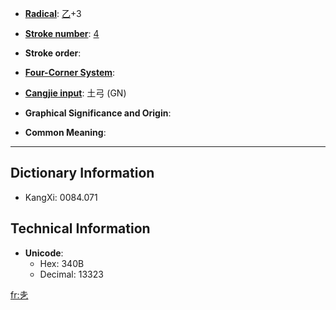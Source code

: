 * '''[[Index:Chinese radical| Radical]]''': [[Index:Chinese radical/乙|乙]]+3

* '''[[Index:Chinese total strokes|Stroke number]]''': [[Index:Chinese total strokes/4|4]]

* '''Stroke order''': 

* '''[[Index:Chinese four corner|Four-Corner System]]''': 

* '''[[Index:Chinese Cangjie|Cangjie input]]''': 土弓 (GN)

* '''Graphical Significance and Origin''': 

* '''Common Meaning''': 

----

== Dictionary Information ==

* KangXi: 0084.071

== Technical Information ==

* '''Unicode''':
** Hex: 340B
** Decimal: 13323

[[fr:㐋]]